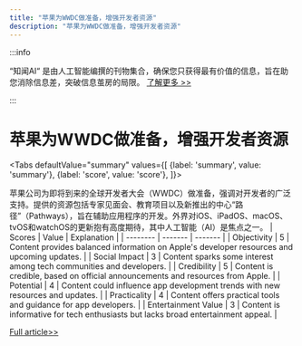 ```yaml
---
title: "苹果为WWDC做准备，增强开发者资源"
description: "苹果为WWDC做准备，增强开发者资源"
---
```



:::info

“知闻AI“ 是由人工智能编撰的刊物集合，确保您只获得最有价值的信息，旨在助您消除信息差，突破信息茧房的局限。  [了解更多 >>](/zh-Hans/docs/guides)

:::

# 苹果为WWDC做准备，增强开发者资源


<Tabs
	defaultValue="summary"
	values={[
	{label: 'summary', value: 'summary'},
	{label: 'score', value: 'score'},
]}>
<TabItem value="summary">


苹果公司为即将到来的全球开发者大会（WWDC）做准备，强调对开发者的广泛支持。提供的资源包括专家见面会、教育项目以及新推出的中心“路径”（Pathways），旨在辅助应用程序的开发。外界对iOS、iPadOS、macOS、tvOS和watchOS的更新抱有高度期待，其中人工智能（AI）是焦点之一。
</TabItem>
<TabItem value="score">
	| Scores     | Value   | Explanation |
	| -------- | ------- | ------- |
	| Objectivity  | 5    | Content provides balanced information on Apple's developer resources and upcoming updates.    |
	| Social Impact | 3     | Content sparks some interest among tech communities and developers.    |
	| Credibility    | 5    | Content is credible, based on official announcements and resources from Apple.    |
	| Potential    | 4    | Content could influence app development trends with new resources and updates.    |
	| Practicality    | 4    | Content offers practical tools and guidance for app developers.    |
	| Entertainment Value    | 3    | Content is informative for tech enthusiasts but lacks broad entertainment appeal.    |
</TabItem>
</Tabs>

[Full article>>](https://appleinsider.com/articles/24/06/07/ahead-of-wwdc-apple-highlights-its-collection-of-developer-resources)
